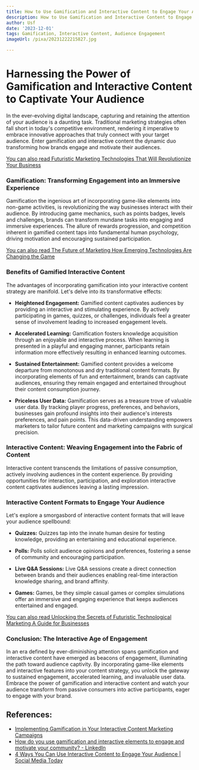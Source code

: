 ```yaml
---
title: How to Use Gamification and Interactive Content to Engage Your Audience
description: How to Use Gamification and Interactive Content to Engage Your Audience
author: Usf
date: '2023-12-01'
tags: Gamification, Interactive Content, Audience Engagement
imageUrl: /pixa/20231222215827.jpg

---
```

# **Harnessing the Power of Gamification and Interactive Content to Captivate Your Audience**

In the  ever-evolving digital  landscape, capturing and retaining the attention of  your audience is a daunting task. Traditional marketing strategies  often fall short in today's competitive  environment, rendering it imperative to  embrace innovative approaches that truly connect  with  your target audience. Enter gamification and  interactive content the  dynamic duo transforming how brands engage and motivate  their audiences.

[You can also read Futuristic Marketing Technologies That Will Revolutionize Your Business](Futuristic%20Marketing%20Technologies%20That%20Will%20Revolutionize%20Your%20Business)


###  **Gamification: Transforming Engagement into an Immersive Experience**

Gamification the ingenious art of incorporating game-like elements into non-game activities, is revolutionizing the way businesses interact with their audience. By  introducing game mechanics, such as points badges, levels and challenges, brands can transform mundane  tasks  into engaging and immersive experiences. The allure of rewards progression, and competition inherent in gamified content taps into fundamental  human psychology, driving motivation and encouraging sustained participation.

[You can also read The Future of Marketing How Emerging Technologies Are Changing the Game](The%20Future%20of%20Marketing%20How%20Emerging%20Technologies%20Are%20Changing%20the%20Game)


###  **Benefits of Gamified Interactive Content**

The advantages of incorporating  gamification into your interactive content strategy are  manifold.  Let's delve  into its transformative effects:

* **Heightened Engagement:** Gamified content captivates audiences by providing an interactive and stimulating experience. By actively participating  in  games, quizzes,  or challenges, individuals feel a greater sense  of involvement leading to increased engagement levels.

*  **Accelerated Learning:** Gamification fosters knowledge acquisition through an enjoyable  and interactive process. When learning is presented in a playful and engaging manner, participants retain information  more effectively resulting in enhanced learning outcomes.

* **Sustained Entertainment:** Gamified content provides a welcome departure from monotonous and dry  traditional content formats. By incorporating elements of fun and entertainment, brands can captivate audiences, ensuring they remain engaged  and entertained throughout their content consumption journey.

* **Priceless User Data:** Gamification serves as a treasure trove  of valuable user data. By  tracking player progress, preferences, and behaviors, businesses gain  profound insights into their audience's interests preferences, and pain points. This data-driven understanding  empowers marketers to tailor future content and marketing campaigns with surgical precision.

### **Interactive Content:  Weaving Engagement into the Fabric of Content**

Interactive content transcends the  limitations of passive consumption, actively involving audiences in the  content experience. By providing opportunities for interaction, participation, and exploration interactive content captivates audiences leaving a lasting impression.

### **Interactive  Content  Formats to Engage Your Audience**

Let's explore a smorgasbord  of interactive content formats that  will leave your audience spellbound:

* **Quizzes:** Quizzes tap into  the innate human desire for testing knowledge, providing an entertaining and educational experience.

* **Polls:**  Polls solicit audience opinions and preferences, fostering  a sense of community and encouraging participation.

* **Live Q&A Sessions:** Live Q&A sessions create a direct  connection between brands and their audiences enabling real-time interaction knowledge  sharing, and brand affinity.

* **Games:** Games, be they simple casual games or complex simulations offer an immersive and  engaging experience that keeps audiences  entertained and  engaged.

[You can also  read Unlocking the Secrets of Futuristic Technological Marketing A Guide for Businesses](Unlocking%20the%20Secrets%20of%20Futuristic%20Technological%20Marketing%20A%20Guide%20for%20Businesses)


### **Conclusion: The  Interactive Age of  Engagement**

In an era defined by ever-diminishing attention spans gamification and interactive content have emerged as beacons of engagement, illuminating the path toward audience captivity. By incorporating  game-like elements  and interactive features into your content strategy, you unlock the gateway to sustained engagement, accelerated  learning, and invaluable user data. Embrace the power of gamification and interactive content and watch your audience transform from passive consumers into active participants, eager  to engage with your brand.

## References:
- [Implementing Gamification in Your Interactive Content Marketing Campaigns](https://emfluence.com/blog/implementing-gamification-in-your-interactive-content-marketing-campaigns)
- [How do you use gamification and interactive elements to engage and motivate your community? - LinkedIn](https://www.linkedin.com/advice/3/how-do-you-use-gamification-interactive-1c)
- [4 Ways You Can Use Interactive Content to Engage Your Audience | Social Media Today](https://www.socialmediatoday.com/news/4-ways-you-can-use-interactive-content-to-engage-your-audience/533033/)
